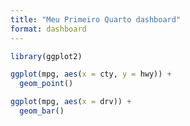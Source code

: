```yaml
---
title: "Meu Primeiro Quarto dashboard"
format: dashboard
---
```


```r
library(ggplot2)
```


```r
ggplot(mpg, aes(x = cty, y = hwy)) +
  geom_point()
```


```r
ggplot(mpg, aes(x = drv)) +
  geom_bar()
```